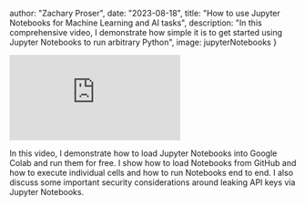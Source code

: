 

  author: "Zachary Proser",
  date: "2023-08-18",
  title: "How to use Jupyter Notebooks for Machine Learning and AI tasks",
  description: "In this comprehensive video, I demonstrate how simple it is to get started using Jupyter Notebooks to run arbitrary Python",
  image: jupyterNotebooks 
}


<iframe 
  class="youtube-video"
  src="https://www.youtube.com/embed/1Z8T36sZ9WI" 
  title="" 
  frameborder="0" 
  allow="fullscreen;">
 </iframe>

In this video, I demonstrate how to load Jupyter Notebooks into Google Colab and run them for free. I show how to load Notebooks from GitHub and how to execute individual cells and how to run 
Notebooks end to end. I also discuss some important security considerations around leaking API keys via Jupyter Notebooks.

